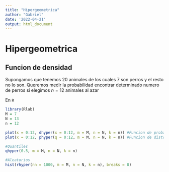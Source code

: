 ```yaml
---
title: "Hipergeometrica"
author: "Gabriel"
date: '2022-04-21'
output: html_document
---
```


# Hipergeometrica

## Funcion de densidad

Supongamos que tenemos 20 animales de los cuales 7 son perros y el resto no lo son. Queremos medir la probabilidad encontrar determinado numero de perros si elegimos $n = 12$ animales al azar

En `R`

```r
library(Rlab)
M = 7
N = 13
n = 12

plot(x = 0:12, dhyper(x = 0:12, m = M, n = N, k = n)) #Funcion de probabilidad
plot(x = 0:12, phyper(q = 0:12, m = M, n = N, k = n)) #Funcion de distribucion

#Quantiles
qhyper(0.5, m = M, n = N, k = n)

#Aleatorios
hist(rhyper(nn = 1000, m = M, n = N, k = n), breaks = 8)

```

